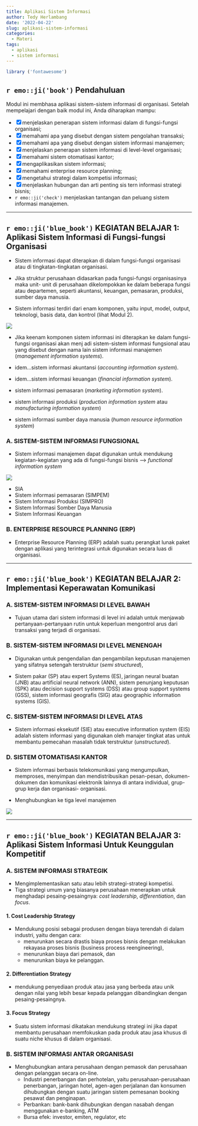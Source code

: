 ```yaml
---
title: Aplikasi Sistem Informasi
author: Tedy Herlambang
date: '2022-04-22'
slug: aplikasi-sistem-informasi
categories:
  - Materi
tags:
  - aplikasi
  - sistem informasi
---
```


```r
library ('fontawesome')
```

## `r emo::ji('book')` Pendahuluan

Modul ini membhasa aplikasi sistem-sistem informasi di organisasi. Setelah mempelajari dengan baik modul ini, Anda diharapkan mampu:

- [x] menjelaskan penerapan sistem informasi dalam di fungsi-fungsi organisasi;
- [x] memahami apa yang disebut dengan sistem pengolahan transaksi;
- [x] memahami apa yang disebut dengan sistem informasi manajemen;
- [x] menjelaskan penerapan sistem informasi di level-level organisasi;
- [x] memahami sistem otomatisasi kantor;
- [x] mengaplikasikan sistem informasi;
- [x] memahami enterprise resource planning;
- [x] mengetahui strategi dalam kompetisi informasi;
- [x] menjelaskan hubungan dan arti penting sis tern informasi strategi bisnis;
- `r emo::ji('check')` menjelaskan tantangan dan peluang sistem informasi manajemen.

---

## `r emo::ji('blue_book')` KEGIATAN BELAJAR 1: Aplikasi Sistem Informasi di Fungsi-fungsi Organisasi

- Sistem informasi dapat diterapkan di dalam fungsi-fungsi organisasi atau
di tingkatan-tingkatan organisasi. 
- Jika struktur perusahaan didasarkan pada fungsi-fungsi organisasinya maka unit-
unit di perusahaan dikelompokkan ke dalam beberapa fungsi atau departemen, seperti akuntansi, keuangan, pemasaran, produksi, sumber daya manusia.

- Sistem informasi terdiri dari enam komponen, yaitu input, model, output,
teknologi, basis data, dan kontrol (lihat Modul 2).

![](26-komponen-si.png)

- Jika keenam komponen sistem informasi ini diterapkan ke dalam fungsi-fungsi organisasi akan menj adi sistem-sistem informasi fungsional atau yang disebut dengan nama lain sistem informasi manajemen (*management information systems*).

- idem...sistem informasi akuntansi (*accounting information system*).
- idem...sistem informasi keuangan (*financial information system*).
- sistem informasi pemasaran (*marketing information system*).
- sistem informasi produksi (*production information system* atau *manufacturing information system*) 
- sistem informasi sumber daya manusia (*human resource information system*)

### A. SISTEM-SISTEM INFORMASI FUNGSIONAL

- Sistem informasi manajemen dapat digunakan untuk mendukung 
kegiatan-kegiatan yang ada di fungsi-fungsi bisnis --> *functional information system*

![](sif.png)

- SIA
- Sistem informasi pemasaran (SIMPEM) 
- Sistem Informasi Produksi (SIMPRO) 
- Sistem Informasi Somber Daya Manusia 
- Sistem Informasi Keuangan

### B. ENTERPRISE RESOURCE PLANNING (ERP)

- Enterprise Resource Planning (ERP) adalah suatu perangkat lunak paket 
dengan aplikasi yang terintegrasi untuk digunakan secara luas di organisasi.

---

## `r emo::ji('blue_book')` KEGIATAN BELAJAR 2: Implementasi Keperawatan Komunikasi
### A. SISTEM-SISTEM INFORMASI DI LEVEL BAWAH 

- Tujuan utama dari sistem 
informasi di level ini adalah untuk menjawab pertanyaan-pertanyaan rutin 
untuk keperluan mengontrol arus dari transaksi yang terjadi di organisasi. 


### B. SISTEM-SISTEM INFORMASI DI LEVEL MENENGAH 

- Digunakan untuk 
pengendalian dan pengambilan keputusan manajemen yang sifatnya setengah 
terstruktur (*semi structured*),

- Sistem pakar (SP) atau expert Systems (ES), jaringan neural buatan (JNB) atau 
artificial neural network (ANN), sistem penunjang keputusan (SPK) atau 
decision support systems (DSS) atau group support systems (GSS), sistem 
informasi geografis (SIG) atau geographic information systems (GIS). 

### C. SISTEM-SISTEM INFORMASI DI LEVEL ATAS 

- Sistem informasi eksekutif (SIE) atau executive information system (EIS) 
adalah sistem informasi yang digunakan oleh manajer tingkat atas untuk 
membantu pemecahan masalah tidak terstruktur (*unstructured*).

### D. SISTEM OTOMATISASI KANTOR 

- Sistem informasi berbasis 
telekomunikasi yang mengumpulkan, memproses, menyimpan dan 
mendistribusikan pesan-pesan, dokumen-dokumen dan komunikasi 
elektronik lainnya di antara individual, grup-grup kerja dan organisasi-
organisasi.

- Menghubungkan ke tiga level manajemen

![](45-area-sok.png)


---


## `r emo::ji('blue_book')` KEGIATAN BELAJAR 3: Aplikasi Sistem Informasi Untuk Keunggulan Kompetitif


### A. SISTEM INFORMASI STRATEGIK 

- Mengimplementasikan satu atau lebih strategi-strategi 
kompetisi. 
- Tiga strategi umum yang biasanya perusahaan menerapkan untuk 
menghadapi pesaing-pesaingnya: *cost leadership*, *differentiation*, dan *focus*.

#### 1. Cost Leadership Strategy 

-  Mendukung posisi sebagai produsen dengan biaya terendah di dalam industri, 
yaitu dengan cara: 
   + menurunkan secara drastis biaya proses bisnis dengan melakukan 
rekayasa proses bisnis (business process reengineering), 
   + menurunkan biaya dari pemasok, dan 
   + menurunkan biaya ke pelanggan. 

#### 2. Differentiation Strategy 

- mendukung penyediaan produk atau jasa yang berbeda atau unik dengan nilai yang 
lebih besar kepada pelanggan dibandingkan dengan pesaing-pesaingnya.

#### 3. Focus Strategy 

- Suatu sistem informasi dikatakan mendukung strategi ini jika dapat 
membantu perusahaan memfokuskan pada produk atau jasa khusus di suatu 
niche khusus di dalam organisasi.

### B. SISTEM INFORMASI ANTAR ORGANISASI 

- Menghubungkan antara perusahaan 
dengan pemasok dan perusahaan dengan pelanggan secara on-line.
  + Industri penerbangan dan perhotelan, yaitu perusahaan-perusahaan 
penerbangan, jaringan hotel, agen-agen perjalanan dan konsumen dihubungkan dengan suatu 
jaringan sistem pemesanan booking pesawat dan penginapan.
  + Perbankan: bank-bank dihubungkan dengan nasabah dengan menggunakan e-banking, ATM
  + Bursa efek: investor, emiten, regulator, etc
  
<br />

<!-- AddToAny BEGIN -->
<div class="a2a_kit a2a_kit_size_16 a2a_default_style"; data-a2a-url="https://bangtedy.github.io/sim" data-a2a-title="Aplikasi Sistem Informasi">
<a class="a2a_button_whatsapp"></a>
<a class="a2a_button_telegram"></a>
<a class="a2a_button_facebook"></a>
<a class="a2a_button_twitter"></a>
</div>
<script async src="https://static.addtoany.com/menu/page.js"></script>
<!-- AddToAny END -->


